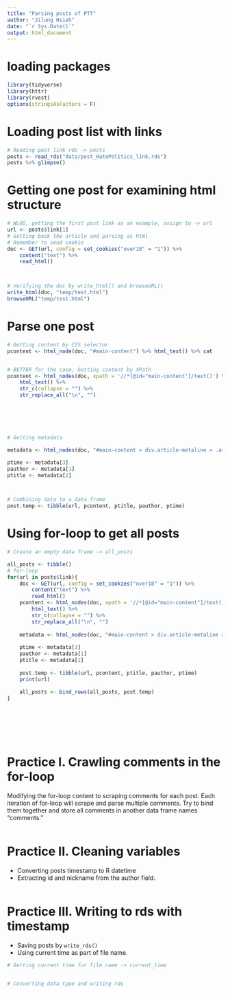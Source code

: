 ```yaml
---
title: "Parsing posts of PTT"
author: "Jilung Hsieh"
date: "`r Sys.Date()`"
output: html_document
---
```


# loading packages
```r
library(tidyverse)
library(httr)
library(rvest)
options(stringsAsFactors = F)
```



# Loading post list with links
```r
# Reading post link rds -> posts
posts <- read_rds("data/post_HatePolitics_link.rds")
posts %>% glimpse()

```


# Getting one post for examining html structure
```r
# WLOG, getting the first post link as an example, assign to -> url
url <- posts$link[1]
# Getting back the article and parsing as html
# Remember to send cookie
doc <- GET(url, config = set_cookies("over18" = "1")) %>%
    content("text") %>%
    read_html()



# Verifying the doc by write_html() and browseURL()
write_html(doc, "temp/test.html")
browseURL("temp/test.html")

```


# Parse one post
```r
# Getting content by CSS selector
pcontent <- html_node(doc, "#main-content") %>% html_text() %>% cat


# BETTER for the case, Getting content by XPath
pcontent <- html_nodes(doc, xpath = '//*[@id="main-content"]/text()') %>% 
    html_text() %>%
    str_c(collapse = "") %>%
    str_replace_all("\n", "")






# Getting metadata

metadata <- html_nodes(doc, "#main-content > div.article-metaline > .article-meta-value") %>% html_text()

ptime <- metadata[3]
pauthor <- metadata[1]
ptitle <- metadata[2]



# Combining data to a data frame
post.temp <- tibble(url, pcontent, ptitle, pauthor, ptime)

```


# Using for-loop to get all posts
```r

# Create an empty data frame -> all_posts

all_posts <- tibble()
# for-loop
for(url in posts$link){
    doc <- GET(url, config = set_cookies("over18" = "1")) %>%
        content("text") %>%
        read_html()   
    pcontent <- html_nodes(doc, xpath = '//*[@id="main-content"]/text()') %>%
        html_text() %>%
        str_c(collapse = "") %>%
        str_replace_all("\n", "")
    
    metadata <- html_nodes(doc, "#main-content > div.article-metaline > .article-meta-value") %>% html_text()
    
    ptime <- metadata[3]
    pauthor <- metadata[1]
    ptitle <- metadata[2]
    
    post.temp <- tibble(url, pcontent, ptitle, pauthor, ptime)
    print(url)
    
    all_posts <- bind_rows(all_posts, post.temp)
}








```

# Practice I. Crawling comments in the for-loop
Modifying the for-loop content to scraping comments for each post. Each iteration of for-loop will scrape and parse multiple comments. Try to bind them together and store all comments in another data frame names "comments."

```r

```



# Practice II. Cleaning variables
- Converting posts timestamp to R datetime
- Extracting id and nickname from the author field.
```r

```



# Practice III. Writing to rds with timestamp
- Saving posts by `write_rds()`
- Using current time as part of file name.
```r
# Getting current time for file name -> current_time


# Converting data type and writing rds


```



